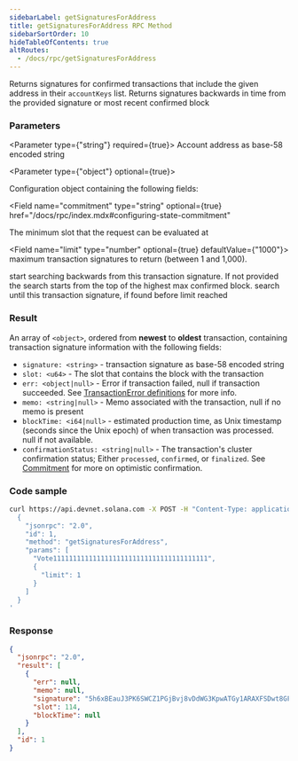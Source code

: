 ```yaml
---
sidebarLabel: getSignaturesForAddress
title: getSignaturesForAddress RPC Method
sidebarSortOrder: 10
hideTableOfContents: true
altRoutes:
  - /docs/rpc/getSignaturesForAddress
---
```


Returns signatures for confirmed transactions that include the given address in
their `accountKeys` list. Returns signatures backwards in time from the provided
signature or most recent confirmed block

<DocSideBySide>

<DocLeftSide>

### Parameters

<Parameter type={"string"} required={true}>
  Account address as base-58 encoded string
</Parameter>

<Parameter type={"object"} optional={true}>

Configuration object containing the following fields:

<Field
  name="commitment"
  type="string"
  optional={true}
  href="/docs/rpc/index.mdx#configuring-state-commitment"
></Field>

<Field name="minContextSlot" type="number" optional={true}>
  The minimum slot that the request can be evaluated at
</Field>

<Field name="limit" type="number" optional={true} defaultValue={"1000"}>
  maximum transaction signatures to return (between 1 and 1,000).
</Field>

<Field name="before" type="string" optional={true}>
  start searching backwards from this transaction signature. If not provided the
  search starts from the top of the highest max confirmed block.
</Field>

<Field name="until" type="string" optional={true}>
  search until this transaction signature, if found before limit reached
</Field>

</Parameter>

### Result

An array of `<object>`, ordered from **newest** to **oldest** transaction,
containing transaction signature information with the following fields:

- `signature: <string>` - transaction signature as base-58 encoded string
- `slot: <u64>` - The slot that contains the block with the transaction
- `err: <object|null>` - Error if transaction failed, null if transaction
  succeeded. See
  [TransactionError definitions](https://github.com/solana-labs/solana/blob/c0c60386544ec9a9ec7119229f37386d9f070523/sdk/src/transaction/error.rs#L13)
  for more info.
- `memo: <string|null>` - Memo associated with the transaction, null if no memo
  is present
- `blockTime: <i64|null>` - estimated production time, as Unix timestamp
  (seconds since the Unix epoch) of when transaction was processed. null if not
  available.
- `confirmationStatus: <string|null>` - The transaction's cluster confirmation
  status; Either `processed`, `confirmed`, or `finalized`. See
  [Commitment](/docs/rpc/index.mdx#configuring-state-commitment) for more on
  optimistic confirmation.

</DocLeftSide>

<DocRightSide>

### Code sample

```bash
curl https://api.devnet.solana.com -X POST -H "Content-Type: application/json" -d '
  {
    "jsonrpc": "2.0",
    "id": 1,
    "method": "getSignaturesForAddress",
    "params": [
      "Vote111111111111111111111111111111111111111",
      {
        "limit": 1
      }
    ]
  }
'
```

### Response

```json
{
  "jsonrpc": "2.0",
  "result": [
    {
      "err": null,
      "memo": null,
      "signature": "5h6xBEauJ3PK6SWCZ1PGjBvj8vDdWG3KpwATGy1ARAXFSDwt8GFXM7W5Ncn16wmqokgpiKRLuS83KUxyZyv2sUYv",
      "slot": 114,
      "blockTime": null
    }
  ],
  "id": 1
}
```

</DocRightSide>
</DocSideBySide>
